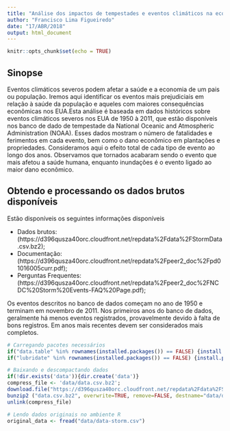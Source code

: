 ```yaml
---
title: "Análise dos impactos de tempestades e eventos climáticos na economia americana"
author: "Francisco Lima Figueiredo"
date: "17/ABR/2018"
output: html_document
---
```


```r
knitr::opts_chunk$set(echo = TRUE)
```
## Sinopse

Eventos climáticos severos podem afetar a saúde e a economia de um pais ou população. Iremos aqui identificar os eventos mais prejudiciais em relação à saúde da população e aqueles com maiores consequências econômicas nos EUA.Esta análise é baseada em dados históricos sobre eventos climáticos severos nos EUA de 1950 à 2011, que estão disponíveis nos banco de dado de tempestade da National Oceanic and Atmospheric Administration (NOAA). Esses dados mostram o número de fatalidades e ferimentos em cada evento, bem como o dano econômico em plantações e propriedades. Consideramos aqui o efeito total de cada tipo de evento ao longo dos anos. Observamos que tornados acabaram sendo o evento que mais afetou a saúde humana, enquanto  inundações é o evento ligado ao maior dano econômico.


## Obtendo e processando os dados brutos disponíveis

Estão disponíveis os seguintes informações disponíveis

* Dados brutos: (https://d396qusza40orc.cloudfront.net/repdata%2Fdata%2FStormData.csv.bz2);
* Documentação: (https://d396qusza40orc.cloudfront.net/repdata%2Fpeer2_doc%2Fpd01016005curr.pdf);
* Perguntas Frequentes: (https://d396qusza40orc.cloudfront.net/repdata%2Fpeer2_doc%2FNCDC%20Storm%20Events-FAQ%20Page.pdf);

Os eventos descritos no banco de dados começam no ano de 1950 e terminam em novembro de 2011. Nos primeiros anos do banco de dados, geralmente há menos eventos registrados, provavelmente devido à falta de bons registros. Em anos mais recentes devem ser considerados mais completos.

```r
# Carregando pacotes necessários
if("data.table" %in% rownames(installed.packages()) == FALSE) {install.packages("data.table")}; library(data.table);
if("lubridate" %in% rownames(installed.packages()) == FALSE) {install.packages("lubridate")}; library(lubridate);

# Baixando e descompactando dados
if(!dir.exists('data')){dir.create('data')}
compress_file <- 'data/data.csv.bz2';
download.file("https://d396qusza40orc.cloudfront.net/repdata%2Fdata%2FStormData.csv.bz2",compress_file)
bunzip2 ("data.csv.bz2", overwrite=TRUE, remove=FALSE, destname="data/data-storm.csv") 
unlink(compress_file)

# Lendo dados originais no ambiente R
original_data <- fread("data/data-storm.csv")
```
